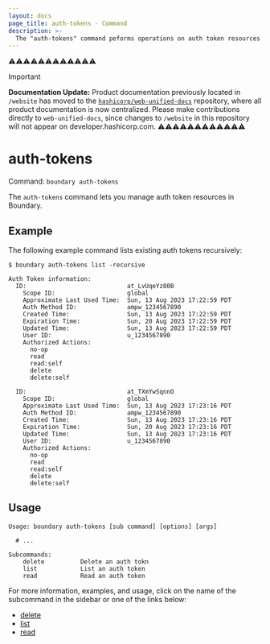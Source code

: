 ```yaml
---
layout: docs
page_title: auth-tokens - Command
description: >-
  The "auth-tokens" command peforms operations on auth token resources.
---
```


⚠️⚠️⚠️⚠️⚠️⚠️⚠️⚠️⚠️⚠️⚠️⚠️
> [!IMPORTANT]  
> **Documentation Update:** Product documentation previously located in `/website` has moved to the [`hashicorp/web-unified-docs`](https://github.com/hashicorp/web-unified-docs) repository, where all product documentation is now centralized. Please make contributions directly to `web-unified-docs`, since changes to `/website` in this repository will not appear on developer.hashicorp.com.
⚠️⚠️⚠️⚠️⚠️⚠️⚠️⚠️⚠️⚠️⚠️⚠️

# auth-tokens

Command: `boundary auth-tokens`

The `auth-tokens` command lets you manage auth token resources in Boundary.

## Example

The following example command lists existing auth tokens recursively:

```shell-session
$ boundary auth-tokens list -recursive

Auth Token information:
  ID:                            at_LvUqeYz80B
    Scope ID:                    global
    Approximate Last Used Time:  Sun, 13 Aug 2023 17:22:59 PDT
    Auth Method ID:              ampw_1234567890
    Created Time:                Sun, 13 Aug 2023 17:22:59 PDT
    Expiration Time:             Sun, 20 Aug 2023 17:22:59 PDT
    Updated Time:                Sun, 13 Aug 2023 17:22:59 PDT
    User ID:                     u_1234567890
    Authorized Actions:
      no-op
      read
      read:self
      delete
      delete:self

  ID:                            at_TXmYwSqnnO
    Scope ID:                    global
    Approximate Last Used Time:  Sun, 13 Aug 2023 17:23:16 PDT
    Auth Method ID:              ampw_1234567890
    Created Time:                Sun, 13 Aug 2023 17:23:16 PDT
    Expiration Time:             Sun, 20 Aug 2023 17:23:16 PDT
    Updated Time:                Sun, 13 Aug 2023 17:23:16 PDT
    User ID:                     u_1234567890
    Authorized Actions:
      no-op
      read
      read:self
      delete
      delete:self
```

## Usage

<CodeBlockConfig hideClipboard>

```shell-session
Usage: boundary auth-tokens [sub command] [options] [args]

  # ...

Subcommands:
    delete          Delete an auth tokn
    list            List an auth token
    read            Read an auth token
```

</CodeBlockConfig>

For more information, examples, and usage, click on the name
of the subcommand in the sidebar or one of the links below:

- [delete](/boundary/docs/commands/auth-tokens/delete)
- [list](/boundary/docs/commands/auth-tokens/list)
- [read](/boundary/docs/commands/auth-tokens/read)
